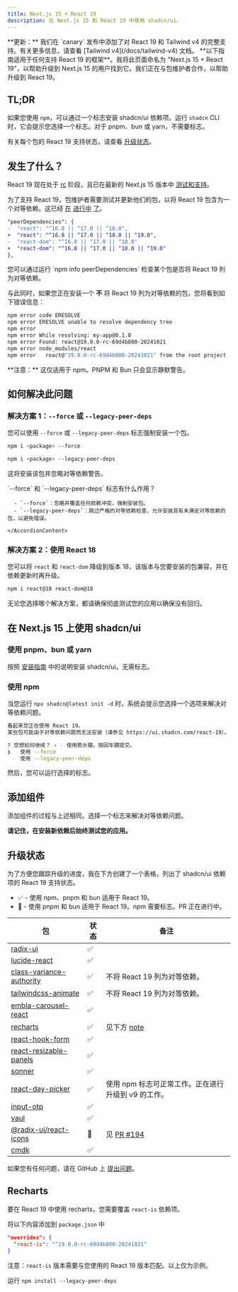 ```yaml
---
title: Next.js 15 + React 19
description: 在 Next.js 15 和 React 19 中使用 shadcn/ui。
---
```


<Callout className="bg-blue-50 border-blue-600 dark:border-blue-900 dark:bg-blue-950 mb-6 [&_code]:bg-blue-100 dark:[&_code]:bg-blue-900">
  **更新：** 我们在 `canary` 发布中添加了对 React 19 和 Tailwind v4 的完整支持。有关更多信息，请查看 [Tailwind v4](/docs/tailwind-v4) 文档。
</Callout>

<Callout>
  **以下指南适用于任何支持 React 19 的框架**。我将此页面命名为 "Next.js 15 + React 19"，以帮助升级到 Next.js 15 的用户找到它。我们正在与包维护者合作，以帮助升级到 React 19。
</Callout>

## TL;DR

如果您使用 `npm`，可以通过一个标志安装 shadcn/ui 依赖项。运行 `shadcn` CLI 时，它会提示您选择一个标志。对于 pnpm、bun 或 yarn，不需要标志。

有关每个包的 React 19 支持状态，请查看 [升级状态](#upgrade-status)。

## 发生了什么？

React 19 现在处于 [rc](https://www.npmjs.com/package/react?activeTab=versions) 阶段，且已在最新的 Next.js 15 版本中 [测试和支持](https://nextjs.org/blog/next-15#react-19)。

为了支持 React 19，包维护者需要测试并更新他们的包，以将 React 19 包含为一个对等依赖。这已经 [在](https://github.com/radix-ui/primitives/pull/2952) [进行中](https://github.com/pacocoursey/cmdk/pull/318) [了](https://github.com/emilkowalski/vaul/pull/498)。

```diff /^19.0/
"peerDependencies": {
-  "react": "^16.8 || ^17.0 || ^18.0",
+  "react": "^16.8 || ^17.0 || ^18.0 || ^19.0",
-  "react-dom": "^16.8 || ^17.0 || ^18.0"
+  "react-dom": "^16.8 || ^17.0 || ^18.0 || ^19.0"
},
```

<Callout>
  您可以通过运行 `npm info <package> peerDependencies` 检查某个包是否将 React 19 列为对等依赖。
</Callout>

与此同时，如果您正在安装一个 **不** 将 React 19 列为对等依赖的包，您将看到如下错误信息：

```bash
npm error code ERESOLVE
npm error ERESOLVE unable to resolve dependency tree
npm error
npm error While resolving: my-app@0.1.0
npm error Found: react@19.0.0-rc-69d4b800-20241021
npm error node_modules/react
npm error   react@"19.0.0-rc-69d4b800-20241021" from the root project
```

<Callout>
  **注意：** 这仅适用于 npm。PNPM 和 Bun 只会显示静默警告。
</Callout>

## 如何解决此问题

### 解决方案 1：`--force` 或 `--legacy-peer-deps`

您可以使用 `--force` 或 `--legacy-peer-deps` 标志强制安装一个包。

```bash
npm i <package> --force

npm i <package> --legacy-peer-deps
```

这将安装该包并忽略对等依赖警告。

<Accordion type="multiple">
  <AccordionItem value="flags">
    <AccordionTrigger className="font-medium">
      `--force` 和 `--legacy-peer-deps` 标志有什么作用？
    </AccordionTrigger>
    <AccordionContent className="[&_ul]:mt-0">

      - `--force`：忽略并覆盖任何依赖冲突，强制安装包。
      - `--legacy-peer-deps`：跳过严格的对等依赖检查，允许安装具有未满足对等依赖的包，以避免错误。

    </AccordionContent>

  </AccordionItem>
</Accordion>

### 解决方案 2：使用 React 18

您可以将 `react` 和 `react-dom` 降级到版本 18，该版本与您要安装的包兼容，并在依赖更新时再升级。

```bash
npm i react@18 react-dom@18
```

无论您选择哪个解决方案，都请确保彻底测试您的应用以确保没有回归。

## 在 Next.js 15 上使用 shadcn/ui

### 使用 pnpm、bun 或 yarn

按照 [安装指南](/docs/installation/next) 中的说明安装 shadcn/ui。无需标志。

### 使用 npm

当您运行 `npx shadcn@latest init -d` 时，系统会提示您选择一个选项来解决对等依赖问题。

```bash
看起来您正在使用 React 19。
某些包可能由于对等依赖问题而无法安装（请参见 https://ui.shadcn.com/react-19）。

? 您想如何继续？ › - 使用箭头键。按回车键提交。
❯   使用 --force
    使用 --legacy-peer-deps
```

然后，您可以运行选择的标志。

## 添加组件

添加组件的过程与上述相同。选择一个标志来解决对等依赖问题。

**请记住，在安装新依赖后始终测试您的应用。**

## 升级状态

为了方便您跟踪升级的进度，我在下方创建了一个表格，列出了 shadcn/ui 依赖项的 React 19 支持状态。

- ✅ - 使用 npm、pnpm 和 bun 适用于 React 19。
- 🚧 - 使用 pnpm 和 bun 适用于 React 19。npm 需要标志。PR 正在进行中。

| 包                                                                          | 状态 | 备注                                                          |
| ------------------------------------------------------------------------- | ---- | ----------------------------------------------------------- |
| [radix-ui](https://www.npmjs.com/package/@radix-ui/react-icons)           | ✅   |                                                             |
| [lucide-react](https://www.npmjs.com/package/lucide-react)                | ✅   |                                                             |
| [class-variance-authority](https://www.npmjs.com/package/class-variance-authority) | ✅   | 不将 React 19 列为对等依赖。                                       |
| [tailwindcss-animate](https://www.npmjs.com/package/tailwindcss-animate)   | ✅   | 不将 React 19 列为对等依赖。                                       |
| [embla-carousel-react](https://www.npmjs.com/package/embla-carousel-react)  | ✅   |                                                             |
| [recharts](https://www.npmjs.com/package/recharts)                        | ✅   | 见下方 [note](#recharts)                                    |
| [react-hook-form](https://www.npmjs.com/package/react-hook-form)          | ✅   |                                                             |
| [react-resizable-panels](https://www.npmjs.com/package/react-resizable-panels) | ✅   |                                                             |
| [sonner](https://www.npmjs.com/package/sonner)                           | ✅   |                                                             |
| [react-day-picker](https://www.npmjs.com/package/react-day-picker)        | ✅   | 使用 npm 标志可正常工作。正在进行升级到 v9 的工作。                |
| [input-otp](https://www.npmjs.com/package/input-otp)                     | ✅   |                                                             |
| [vaul](https://www.npmjs.com/package/vaul)                               | ✅   |                                                             |
| [@radix-ui/react-icons](https://www.npmjs.com/package/@radix-ui/react-icons) | 🚧   | 见 [PR #194](https://github.com/radix-ui/icons/pull/194)      |
| [cmdk](https://www.npmjs.com/package/cmdk)                                 | ✅   |                                                             |

如果您有任何问题，请在 GitHub 上 [提出问题](https://github.com/shadcn/ui/issues)。

## Recharts

要在 React 19 中使用 recharts，您需要覆盖 `react-is` 依赖项。

<Steps>

<Step>将以下内容添加到 `package.json` 中</Step>

```json title="package.json"
"overrides": {
  "react-is": "^19.0.0-rc-69d4b800-20241021"
}
```

注意：`react-is` 版本需要与您使用的 React 19 版本匹配。以上仅为示例。

<Step>运行 `npm install --legacy-peer-deps`</Step>

</Steps>